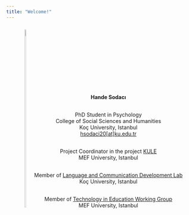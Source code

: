```yaml
---
title: "Welcome!"
---
```

<style>

p {margin-bottom: 30px;}

.parent {text-align: center;}

.child {display: inline-block;}

</style>

<div class="parent">
  <div class="child">
  <img src="images/photo1.jpg" style="width:35%; border:20px transparent; border-radius: 150px; padding: 10px">
  </div>

  <div class="child" style="margin-top:20px">
  <p> <b>Hande Sodacı</b></p>
  <p> PhD Student in Psychology<br>
      College of Social Sciences and Humanities<br>
      Koç University, Istanbul<br>
      <a href="mailto:hsodaci20[at]ku.edu.tr">hsodaci20[at]ku.edu.tr</a></p>

  <p> Project Coordinator in the project <a href="https://bilisselakademilab.com/kule/" target="_blank">KULE</a><br>
      MEF University, Istanbul</p>

  <p> Member of <a href="https://dililetisimlab.ku.edu.tr/en/members/" target="_blank">Language and Communication Development Lab</a><br>
      Koç University, Istanbul</p>
  
  <p> Member of <a href="https://bilisselakademilab.com/ogrenci-gruplarimiz/" target="_blank">Technology in Education Working Group</a><br>
      MEF University, Istanbul</p>
  </div>
</div>